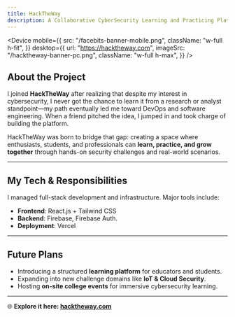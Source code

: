 ```yaml
---
title: HackTheWay
description: A Collaborative CyberSecurity Learning and Practicing Platform I Co‑Created.
---
```


<Device
  mobile={{
    src: "/facebits-banner-mobile.png",
    className: "w-full h-fit",
  }}
  desktop={{
    url: "https://hacktheway.com",
    imageSrc: "/hacktheway-banner-pc.png",
    className: "w-full h-max",
  }}
/>

## About the Project

I joined **HackTheWay** after realizing that despite my interest in cybersecurity, I never got the chance to learn it from a research or analyst standpoint—my path eventually led me toward DevOps and software engineering. When a friend pitched the idea, I jumped in and took charge of building the platform.

HackTheWay was born to bridge that gap: creating a space where enthusiasts, students, and professionals can **learn, practice, and grow together** through hands-on security challenges and real-world scenarios.

---

## My Tech & Responsibilities

I managed full-stack development and infrastructure.
Major tools include:

- **Frontend**: React.js + Tailwind CSS
- **Backend**: Firebase, Firebase Auth.
- **Deployment**: Vercel

---

## Future Plans

- Introducing a structured **learning platform** for educators and students.
- Expanding into new challenge domains like **IoT & Cloud Security**.
- Hosting **on-site college events** for immersive cybersecurity learning.

---

🌐 **Explore it here: [hacktheway.com](https://hacktheway.com)**
